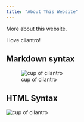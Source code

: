 ```yaml
---
title: "About This Website"
---
```


More about this website.

I love cilantro!

## Markdown syntax
![cup of cilantro](img/cilantro.jpg)


## HTML Syntax
<img src="img/cilantro.jpg" alt="cup of cilantro">
